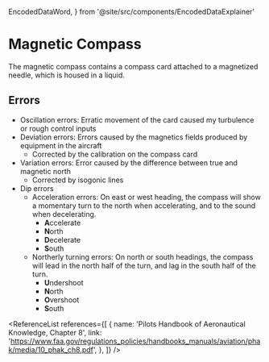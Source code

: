   EncodedDataWord,
} from '@site/src/components/EncodedDataExplainer'

# Magnetic Compass

The magnetic compass contains a compass card attached to a magnetized needle,
which is housed in a liquid.

## Errors

- Oscillation errors: Erratic movement of the card caused my turbulence or rough
  control inputs
- Deviation errors: Errors caused by the magnetics fields produced by equipment
  in the aircraft
  - Corrected by the calibration on the compass card
- Variation errors: Error caused by the difference between true and magnetic
  north
  - Corrected by isogonic lines
- Dip errors
  - Acceleration errors: On east or west heading, the compass will show a
    momentary turn to the north when accelerating, and to the sound when
    decelerating.
    - **A**ccelerate
    - **N**orth
    - **D**ecelerate
    - **S**outh
  - Northerly turning errors: On north or south headings, the compass will lead
    in the north half of the turn, and lag in the south half of the turn.
    - **U**ndershoot
    - **N**orth
    - **O**vershoot
    - **S**outh

<ReferenceList
  references={[
    {
      name: 'Pilots Handbook of Aeronautical Knowledge, Chapter 8',
      link: 'https://www.faa.gov/regulations_policies/handbooks_manuals/aviation/phak/media/10_phak_ch8.pdf',
    },
  ]}
/>
